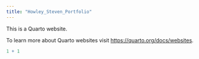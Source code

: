 ```yaml
---
title: "Howley_Steven_Portfolio"
---
```


This is a Quarto website.

To learn more about Quarto websites visit <https://quarto.org/docs/websites>.

```r
1 + 1
```
